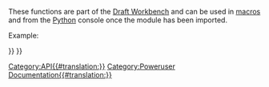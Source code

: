 <languages/>
<div lang="en" dir="ltr" class="mw-content-ltr">
{{VeryImportantMessage|(November 2018) This information may be incomplete and outdated. For the latest API, see the [https://freecad.org/api autogenerated API documentation].}}
</div>

<div lang="en" dir="ltr" class="mw-content-ltr">
These functions are part of the [[Draft Workbench|Draft Workbench]] and can be used in [[macros|macros]] and from the [[Python|Python]] console once the {{incode|Draft}} module has been imported.
</div>

<div lang="en" dir="ltr" class="mw-content-ltr">
Example:
</div>
{{Code|code=
import FreeCAD, Draft

myrect = Draft.makeRectangle(4, 3)
mydistance = FreeCAD.Vector(2, 2, 0)
Draft.move(myrect, mydistance)
}}

<div lang="en" dir="ltr" class="mw-content-ltr">
{{APIFunction|cut|FreeCAD.Object, FreeCAD.Object|Returns a cut object made from the difference of the 2 given objects. The original objects get hidden.|The newly created object}}
{{APIFunction|extrude|FreeCAD.Object, Vector|Extrudes the given object in the direction given by the vector. The original object gets hidden.|The newly created object}}
{{APIFunction|formatObject|FreeCAD.Object, [FreeCAD.Object]|This function applies to the given target object the current properties set on the Draft toolbar (line color and line width), or copies the properties of a second object if provided. It also places the object in construction group if the construction button is pressed.|Nothing}}
{{APIFunction|fuse|FreeCAD.Object, FreeCAD.Object|Returns an object made from the union of the 2 given objects. If the objects are coplanar, a special Draft Wire is used, otherwise the final object is a standard Part fuse.|The newly created object}}
{{APIFunction|getDraftPath|[string]|Returns the user or system path where the Draft module is running from. If a subpath or a filename is supplied, the full path to the subpath inside the Draft module is returned.|A file path}}
{{APIFunction|getGroupContents|list|Scans recursively the given list for groups. If groups are encountered, their contents are appended to the list.|A list of FreeCAD Objects}}
{{APIFunction|getRealName|string|Strips the trailing numbers from an object name.|The stripped object name}}
{{APIFunction|getSelection| |Returns the current FreeCAD selection.|The current FreeCAD selection.}}
{{APIFunction|makeCircle|radius, [placement], [facemode], [startangle], [endangle]|Creates a circle object with given radius. If a placement is given, it is used. If facemode is False, the circle is shown as a wireframe, otherwise as a face. If startangle AND endangle are given (in degrees), they are used and the object appears as an arc.|The newly created object.}}
{{APIFunction|makeDimension|Vector, Vector, [Vector] or FreeCAD.Object, int, int, [Vector]|Creates a Dimension object measuring distance between first and second vectors, with the dimension line passign through the third vector if provided. The current line width and color from the Draft toolbar will be used. Instead of 2 vectors, you can also pass a FreeCAD object, and two integers (and optionally a vector where the dimension line must pass). In that case, the dimension will be associated with the object, and measure two of its vertices, indicated by the two given indice numbers.|The newly created object.}}
{{APIFunction|makeLine|Vector, Vector|Creates a line between the two given vectors. The current line width and color from the Draft toolbar will be used.|The newly created object.}}
{{APIFunction|makeRectangle|length, width, [placement], [facemode]|Creates a Rectangle object with length in X direction and height in Y direction. If a placement is given, it is used. If facemode is False, the rectangle is shown as a wireframe, otherwise as a face. The current line width and color from the Draft toolbar will be used.|The newly created object.}}
{{APIFunction|makeText|string or list, [Vector], [screenmode]|Creates a Text object, at the given point if a vector is provided, containing the string or the strings given in the list, one string by line. The current color from the Draft toolbar and the text height and font specified in preferences are used. If screenmode is True, the text always faces the view direction, otherwise it lies on the XY plane.|The newly created object.}}
{{APIFunction|makeWire|list or Part.Wire, [closed], [placement], [facemode]|Creates a DWire object from the given list of vectors or from the given Wire. If closed is True or if first and last points are identical, the wire is closed. If facemode is True (and wire is closed), the wire will appear filled. The current line width and color from the Draft toolbar will be used.|A new Draft DWire (not a Part Wire).}}
{{APIFunction|move|FreeCAD.Object or list, Vector, [copymode]|Moves the given object or the objects contained in the given list in the direction and distance indicated by the given vector. If copymode is True, the actual objects are not moved, but copies are created instead.|The object(s) (or their copies if copymode was True).}}
{{APIFunction|precision| |Returns the precision value from Draft user settings.|An integer.}}
{{APIFunction|rotate|FreeCAD.Object or list, angle, [center], [axis] ,[copymode]|Rotates the given object or the objects contained in the given list with the given angle around the given center if provided, using axis as a rotation axis. If axis is omitted, the rotation will be around the vertical Z axis. If copymode is True, the actual objects are not moved, but copies are created instead.|The objects (or their copies).}}
{{APIFunction|scale|FreeCAD.Object or list, vector, [center], [copymode]|Scales the given object or the objects contained in the given list with a scale factors defined by the given vector (in X, Y and Z directions) around the given center if provided. If copymode is True, the actual objects are not moved, but copies are created instead.|The objects (or their copies).}}
{{APIFunction|select|FreeCAD.Object|Deselects everything and selects only the passed object|Nothing.}}
{{APIFunction|shapify|FreeCAD.Object|Transforms a parametric shape object into non-parametric.|The new object.}}
{{APIFunction|draftify|FreeCAD.Object or list|Turns the given object or each object of the given list into Draft parametric wires.|Nothing.}}
{{APIFunction|getSVG|FreeCAD.Object, [linemodifier], [textmodifier], [(u,v)]|Creates a SVG representation of the given object. The linemodifier attribute is a scale factor (in percents) for line width, and textmodifier for text size. You can also optionally provide a tuple of vectors to define a projection plane, otherwise the geometry will be projected on the XY plane.|a string containing a SVG representation of the given object.}}
</div>

{{Draft Tools navi{{#translation:}}}}
{{Userdocnavi{{#translation:}}}}
[[Category:API{{#translation:}}]]
[[Category:Poweruser Documentation{{#translation:}}]]

{{clear}}